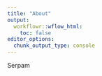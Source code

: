 ```yaml
---
title: "About"
output:
  workflowr::wflow_html:
    toc: false
editor_options:
  chunk_output_type: console
---
```


Serpam 
